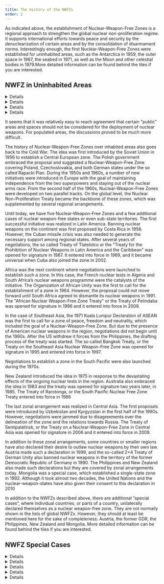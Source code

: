 ```yaml
---
title: The History of the NWFZs
order: 2
---
```


As indicated above, the establishment of Nuclear-Weapon-Free Zones is a regional approach to strengthen the global nuclear non-proliferation regime. It supports international efforts towards peace and security by the denuclearization of certain areas and by the consolidation of disarmament norms. Interestingly enough, the first Nuclear-Weapon-Free Zones were established for uninhabited areas, such as the Antarctica in 1959, the outer space in 1967, the seabed in 1971, as well as the Moon and other celestial bodies in 1979.More detailed information can be found behind the tiles if you are interested.

## NWFZ in Uninhabited Areas

<DetailsGroup>

<Details summary="Antarctic Treaty">

- Opened for signature: 1959
- Entry into force: 1961
- Article I: 1. Antarctica shall be used for peaceful purposes only. There shall be prohibited, inter alia, any measures of a military nature, such as the establishment of military bases and fortifications, the carrying out of military maneuvers, as well as the testing of any type of weapons.
- Article V: 1. Any nuclear explosions in Antarctica and the disposal there of radioactive waste material shall be prohibited

</Details>

<Details summary="Treaty on Principles Governing the Activities of States in the Exploration and Use of Outer Space, including the Moon and Other Celestial Bodies">

- Opened for signature and entry into force: 1967
- Article IV: States Parties to the Treaty undertake not to place in orbit around the earth any objects carrying nuclear weapons or any other kinds of weapons of mass destruction, install such weapons on celestial bodies, or station such weapons in outer space in any other manner.

</Details>
<Details summary="Agreement Governing the Activities of States on the Moon and Other Celestial Bodies">

- Opened for signature: 1979
- Entry into force: 1984
- Article III: 3. States Parties shall not place in orbit around or other trajectory to or around the moon objects carrying nuclear weapons or any other kind of weapons of mass destruction or place or use such weapons on or in the moon.

</Details>
<Details summary="Treaty on the Prohibition of the Emplacement of Nuclear Weapons and Other Weapons of Mass Destruction on the Sea-Bed and the Ocean Floor and in the Subsoil Thereof">

- Opened for signature: 1971
- Entry into force: 1972
- Article I: 1. The States Parties to this Treaty undertake not to emplant or emplace on the sea-bed and the ocean floor and in the subsoil thereof beyond the outer limit of a sea-bed zone, as defined in article II, any nuclear weapons or any other types of weapons of mass destruction as well as structures, launching installations or any other facilities specifically designed for storing, testing or using such weapons.

</Details>
</DetailsGroup>

It seems that it was relatively easy to reach agreement that certain "public" areas and spaces should not be considered for the deployment of nuclear weapons. For populated areas, the discussions proved to be much more difficult.

<LectureVideo>

The history of Nuclear-Weapon-Free Zones over inhabited areas also goes back to the Cold War. The idea was first introduced by the Soviet Union in 1956 to establish a Central European zone. The Polish government embraced the proposal and suggested a Nuclear-Weapon-Free Zone covering Poland, Czechoslovakia, and both German states under the so called Rapacki Plan. During the 1950s and 1960s, a number of new initiatives were introduced in Europe with the goal of maintaining independence from the two superpowers and staying out of the nuclear arms race. From the second half of the 1960s, Nuclear-Weapon-Free Zones were developed on two parallel tracks. On the global level, the Nuclear Non-Proliferation Treaty became the backbone of these zones, which was supplemented by several regional arrangements.

Until today, we have five Nuclear-Weapon-Free Zones and a few additional cases of nuclear weapon-free states or even sub-state territories. The first successful initiative was realized in Latin America. Banning nuclear weapons on the continent was first proposed by Costa Rica in 1958. However, the Cuban missile crisis was also needed to generate the necessary support among regional states. After several years of negotiations, the so called Treaty of Tlatelolco or the "Treaty for the Prohibition of Nuclear Weapons in Latin America and the Caribbean" was opened for signature in 1967. It entered into force in 1969, and it became universal when Cuba also joined the zone in 2002.

Africa was the next continent where negotiations were launched to establish such a zone. In this case, the French nuclear tests in Algeria and South Africa’s nuclear weapons programme were the catalysts of the initiative. The Organization of African Unity was the first to call for the establishment of a zone in 1964. However, the proposal could not move forward until South Africa agreed to dismantle its nuclear weapons in 1991. The "African Nuclear Weapon-Free Zone Treaty" or the Treaty of Pelindaba was opened for signature in 1996 and it entered into force in 2009.

In the case of Southeast Asia, the 1971 Kuala Lumpur Declaration of ASEAN was the first to call for a zone of peace, freedom and neutrality, which included the goal of a Nuclear-Weapon-Free Zone. But due to the presence of American nuclear weapons in the region, negotiations did not begin until the 1990s. After the US withdrew it forces from the Philippines, the drafting process of the treaty was started. The so called Bangkok Treaty, or the Treaty on the Southeast Asia Nuclear Weapon-Free Zone was opened for signature in 1995 and entered into force in 1997.

Negotiations to establish a zone in the South Pacific were also launched during the 1970s.

New Zealand introduced the idea in 1975 in response to the devastating effects of the ongoing nuclear tests in the region. Australia also embraced the idea in 1983 and the treaty was opened for signature two years later, in 1985. The Treaty of Rarotonga, or the South Pacific Nuclear Free Zone Treaty entered into force in 1986

The last zonal arrangement was realized in Central Asia. The first proposals were introduced by Uzbekistan and Kyrgyzstan in the first half of the 1990s. However, negotiations were jammed due to disagreements over the delineation of the zone and the relations towards Russia. The Treaty of Semipalatinsk, or the Treaty on a Nuclear-Weapon-Free Zone in Central Asia was opened for signature in 2006 and it entered into force in 2009.

In addition to these zonal arrangements, some countries or smaller regions have also declared their desire to outlaw nuclear weapons by their own law. Austria made such a declaration in 1999, and the so-called 2+4 Treaty of German Unity also banned nuclear weapons in the territory of the former Democratic Republic of Germany in 1990. The Philippines and New Zealand also made such declarations but they are covered by zonal arrangements today. Mongolia was a special case, which established a single-state zone in 1992. Although it took almost two decades, the United Nations and the nuclear-weapon-states have also given their consent to this declaration in 2010

</LectureVideo>

In addition to the NWFZs described above, there are additional “special cases”, where individual countries, or parts of a country, unilaterally declared themselves as a nuclear weapon-free zone. They are not normally shown in the lists of global NWFZs. However, they should at least be mentioned here for the sake of completeness: Austria, the former GDR, the Philippines, New Zealand and Mongolia. More detailed information can be found behind the tiles if you are interested.

## NWFZ Special Cases

<DetailsGroup>

<Details summary="Austria">

- Declaration: 1999
- Federal Constitutional Act for a Nonnuclear Austria: § 1. Nuclear weapons must not be manufactured, stored, transported, tested or used in Austria. Facilities for stationing nuclear weapons must not be set up.

</Details>

<Details summary="Former German Democratic Republic">

- Declaration: 1990
- Treaty on the Final Settlement with Respect to Germany: Article V: 3. Following the completion of the withdrawal of the Soviet armed forces from the territory of the present German Democratic Republic and of Berlin, units of German armed forces assigned to military alliance structures in the same way as those in the rest of German territory may also be stationed in that part of Germany, but without nuclear weapon carriers. [...] Foreign armed forces and nuclear weapons or their carriers will not be stationed in that part of Germany or deployed there.

</Details>

<Details summary="The Philippines">

- Declaration: 1987
- The 1987 Constitution of the Republic of the Philippines: Section 8. The Philippines, consistent with the national interest, adopts and pursues a policy of freedom from nuclear weapons in its territory.

</Details>

<Details summary="New Zealand">

- Declaration: 1987
- New Zealand Nuclear Free Zone, Disarmament, and Arms Control Act 1987: An Act to establish in New Zealand a Nuclear Free Zone, to promote and encourage an active and effective contribution by New Zealand to the essential process of disarmament and international arms control.

</Details>

<Details summary="Mongolia">

- Declaration: 1992
- Law of Mongolia on its nuclear-weapon-free status: The purpose of the present Law is to regulate relations pertaining to the preservation of the territory of Mongolia in its entirety, including its air space, land, waters and the sub-soil free from nuclear weapons, which constitutes an important factor for ensuring Mongolia's security.

</Details>

</DetailsGroup>
